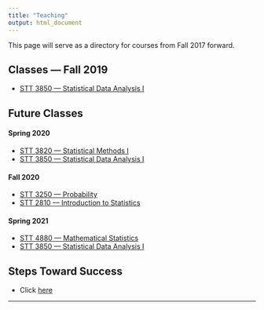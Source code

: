 ```yaml
---
title: "Teaching"
output: html_document
---
```


<i class="glyphicon glyphicon-star"></i> This page will serve as a directory for courses from Fall 2017 forward. <i class="glyphicon glyphicon-thumbs-up"></i>

## Classes --- Fall 2019

* [STT 3850 --- Statistical Data Analysis I](https://hasthika.github.io/STT3850/index.html)

## Future Classes

#### Spring 2020

* [STT 3820 --- Statistical Methods I](https://asulearn.appstate.edu/) 
* [STT 3850 --- Statistical Data Analysis I](https://hasthika.github.io/STT3850/index.html)

#### Fall 2020

* [STT 3250 --- Probability]() 
* [STT 2810 --- Introduction to Statistics](https://www.pearsonmylabandmastering.com/northamerica/)

#### Spring 2021

* [STT 4880 --- Mathematical Statistics]()
* [STT 3850 --- Statistical Data Analysis I](https://hasthika.github.io/STT3850/index.html)



## Steps Toward Success

* Click [here](StepsTowardsSuccess.html)


* * *